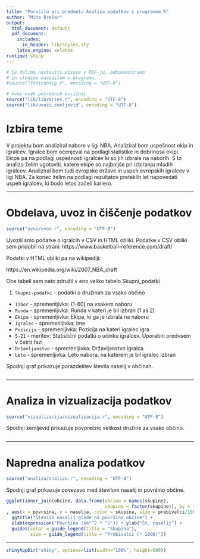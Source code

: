 ```yaml
---
title: "Poročilo pri predmetu Analiza podatkov s programom R"
author: "Miha Brešar"
output:
  html_document: default
  pdf_document:
    includes:
      in_header: lib/styles.sty
    latex_engine: xelatex
runtime: shiny
---
```


```r
# Če želimo nastaviti pisave v PDF-ju, odkomentiramo
# in sledimo navodilom v programu.
#source("fontconfig.r", encoding = "UTF-8")

# Uvoz vseh potrebnih knjižnic
source("lib/libraries.r", encoding = "UTF-8")
source("lib/uvozi.zemljevid", encoding = "UTF-8")
```

# Izbira teme

V projektu bom analiziral nabore v ligi NBA. Analiziral bom uspešnost ekip in igralcev. Igralce bom ocenjeval na podlagi statistike in dobrinosa ekipi. Ekipe pa na podlagi uspešnosti igralcev ki so jih izbrale na naborih. S to analizo želim ugotoviti, katere ekipe so najboljše pri izbiranju mladih igralcev. Analiziral bom tudi evropske države in uspeh evropskih igralcev v ligi NBA. Za konec želim na podlagi rezultatov preteklih let napovedati uspeh igralcev, ki bodo letos začeli kariero. 

***

# Obdelava, uvoz in čiščenje podatkov

```r
source("uvoz/uvoz.r", encoding = "UTF-8")
```

Uvozili smo podatke o igralcih v CSV in HTML obliki. Podatke v CSV obliki sem pridobil na strani: https://www.basketball-reference.com/draft/

Podatki v HTML obliki pa na wikipediji:

https://en.wikipedia.org/wiki/2007_NBA_draft

Obe tabeli sem nato združil v eno veliko tabelo Skupni_podatki


1. `Skupni-podatki` - podatki o družinah za vsako občino
  - `Izbor` - spremenljivka: (1-60) na vsakem naboru
  - `Runda` - spremenljivka: Runda v kateri je bil izbran (1 ali 2)
  - `Ekipa` - spremenljivka: Ekipa, ki ga je izbrala na naboru
  - `Igralec` - spremenljivka: Ime
  - `Pozicija` - spremenljivka: Pozicija na kateri igralec igra
  - `5-21` - meritev: Statistični podatki o učinku igralcev. Uporabni predvsem v četrti fazi
  - `Državljanstvo` - spremenljivka: Državljanstvo igralca
  - `Leto` - spremenljivka: Leto nabora, na katerem je bil igralec izbran
  
  
  
  
  
  


Spodnji graf prikazuje porazdelitev števila naselij v občinah.

```r



```

***

# Analiza in vizualizacija podatkov

```r
source("vizualizacija/vizualizacija.r", encoding = "UTF-8")
```

Spodnji zemljevid prikazuje povprečno velikost družine za vsako občino.

```r

```

***

# Napredna analiza podatkov

```r
source("analiza/analiza.r", encoding = "UTF-8")
```

Spodnji graf prikazuje povezavo med številom naselij in površino občine.

```r
ggplot(inner_join(obcine, data.frame(obcina = names(skupine),
                                     skupina = factor(skupine)), by = "obcina")
, aes(x = povrsina, y = naselja, color = skupina, size = prebivalci/1000)) + geom_point() +
  ggtitle("Število naselij glede na površino občine") +
  xlab(expression("Površina (km"^2 * ")")) + ylab("Št. naselij") +
  guides(color = guide_legend(title = "Skupina"),
         size = guide_legend(title = "Prebivalci (* 1000)"))
```

***

```r
shinyAppDir("shiny", options=list(width="100%", height=600))
```
